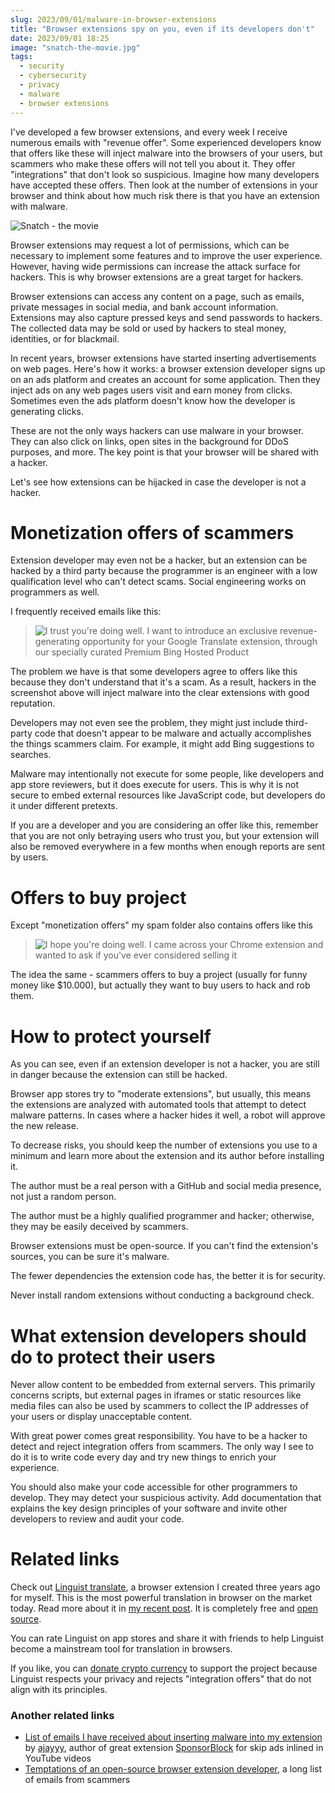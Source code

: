 ```yaml
---
slug: 2023/09/01/malware-in-browser-extensions
title: "Browser extensions spy on you, even if its developers don't"
date: 2023/09/01 18:25
image: "snatch-the-movie.jpg"
tags:
  - security
  - cybersecurity
  - privacy
  - malware
  - browser extensions
---
```


I've developed a few browser extensions, and every week I receive numerous emails with "revenue offer". Some experienced developers know that offers like these will inject malware into the browsers of your users, but scammers who make these offers will not tell you about it. They offer "integrations" that don't look so suspicious. Imagine how many developers have accepted these offers. Then look at the number of extensions in your browser and think about how much risk there is that you have an extension with malware.

![Snatch - the movie](snatch-the-movie.jpg)

Browser extensions may request a lot of permissions, which can be necessary to implement some features and to improve the user experience. However, having wide permissions can increase the attack surface for hackers. This is why browser extensions are a great target for hackers.

Browser extensions can access any content on a page, such as emails, private messages in social media, and bank account information. Extensions may also capture pressed keys and send passwords to hackers. The collected data may be sold or used by hackers to steal money, identities, or for blackmail.

In recent years, browser extensions have started inserting advertisements on web pages. Here's how it works: a browser extension developer signs up on an ads platform and creates an account for some application. Then they inject ads on any web pages users visit and earn money from clicks. Sometimes even the ads platform doesn't know how the developer is generating clicks.

These are not the only ways hackers can use malware in your browser. They can also click on links, open sites in the background for DDoS purposes, and more. The key point is that your browser will be shared with a hacker.

Let's see how extensions can be hijacked in case the developer is not a hacker.

# Monetization offers of scammers

Extension developer may even not be a hacker, but an extension can be hacked by a third party because the programmer is an engineer with a low qualification level who can't detect scams. Social engineering works on programmers as well.

I frequently received emails like this:

> ![I trust you're doing well. I want to introduce an exclusive revenue-generating opportunity for your Google Translate extension, through our specially curated Premium Bing Hosted Product](monetization.png)

The problem we have is that some developers agree to offers like this because they don't understand that it's a scam. As a result, hackers in the screenshot above will inject malware into the clear extensions with good reputation.

Developers may not even see the problem, they might just include third-party code that doesn't appear to be malware and actually accomplishes the things scammers claim. For example, it might add Bing suggestions to searches.

Malware may intentionally not execute for some people, like developers and app store reviewers, but it does execute for users. This is why it is not secure to embed external resources like JavaScript code, but developers do it under different pretexts.

If you are a developer and you are considering an offer like this, remember that you are not only betraying users who trust you, but your extension will also be removed everywhere in a few months when enough reports are sent by users.

# Offers to buy project

Except "monetization offers" my spam folder also contains offers like this

> ![I hope you're doing well. I came across your Chrome extension and wanted to ask if you've ever considered selling it](buy-offer.png)

The idea the same - scammers offers to buy a project (usually for funny money like $10.000), but actually they want to buy users to hack and rob them.

# How to protect yourself

As you can see, even if an extension developer is not a hacker, you are still in danger because the extension can still be hacked.

Browser app stores try to "moderate extensions", but usually, this means the extensions are analyzed with automated tools that attempt to detect malware patterns. In cases where a hacker hides it well, a robot will approve the new release.

To decrease risks, you should keep the number of extensions you use to a minimum and learn more about the extension and its author before installing it.

The author must be a real person with a GitHub and social media presence, not just a random person.

The author must be a highly qualified programmer and hacker; otherwise, they may be easily deceived by scammers.

Browser extensions must be open-source. If you can't find the extension's sources, you can be sure it's malware.

The fewer dependencies the extension code has, the better it is for security.

Never install random extensions without conducting a background check.


# What extension developers should do to protect their users

Never allow content to be embedded from external servers. This primarily concerns scripts, but external pages in iframes or static resources like media files can also be used by scammers to collect the IP addresses of your users or display unacceptable content.

With great power comes great responsibility. You have to be a hacker to detect and reject integration offers from scammers. The only way I see to do it is to write code every day and try new things to enrich your experience.

You should also make your code accessible for other programmers to develop. They may detect your suspicious activity. Add documentation that explains the key design principles of your software and invite other developers to review and audit your code.

# Related links

Check out [Linguist translate](/blog/2023/07/13/linguist), a browser extension I created three years ago for myself. This is the most powerful translation in browser on the market today. Read more about it in [my recent post](/blog/2023/07/13/linguist). It is completely free and [open source](https://github.com/translate-tools/linguist).

You can rate Linguist on app stores and share it with friends to help Linguist become a mainstream tool for translation in browsers.

If you like, you can [donate crypto currency](https://github.com/translate-tools/linguist#donations) to support the project because Linguist respects your privacy and rejects "integration offers" that do not align with its principles.

### Another related links
- [List of emails I have received about inserting malware into my extension](https://sponsor.ajay.app/emails/) by [ajayyy](https://github.com/ajayyy), author of great extension [SponsorBlock](https://github.com/ajayyy/SponsorBlock) for skip ads inlined in YouTube videos
- [Temptations of an open-source browser extension developer](https://github.com/extesy/hoverzoom/discussions/670), a long list of emails from scammers